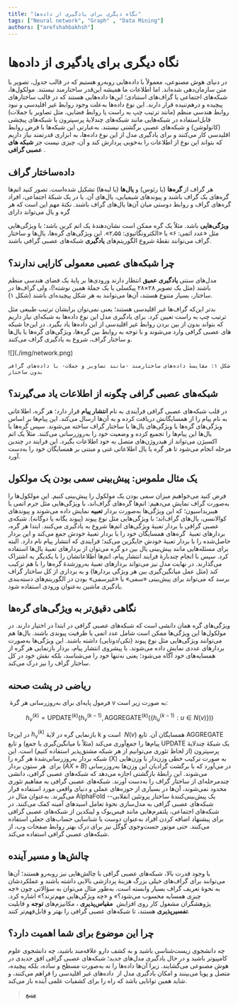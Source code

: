 ```yaml
---
title: "نگاه دیگری برای یادگیری از داده‌ها"
tags: ["Neural network", "Graph" , "Data Mining"]
authors: ["arefshahbakhsh"]
---
```




# نگاه دیگری برای یادگیری از داده‌ها

در دنیای هوش مصنوعی، معمولاً با داده‌هایی روبه‌رو هستیم که در قالب جدول، تصویر یا متن سازمان‌دهی شده‌اند. اما اطلاعات ما همیشه این‌قدر ساختارمند نیستند. مولکول‌ها، شبکه‌های اجتماعی یا گراف‌های استنادی؛ این‌ها داده‌هایی هستند که در قالب ساختارهای پیچیده و درهم‌تنیده قرار دارند. این نوع داده‌ها به‌علت وجود روابط غیر اقلیدسی و نبود روابط هندسی منظم (مانند ترتیب چپ به راست یا روابط فضایی، مثل تصاویر یا جملات) قابل‌استفاده در شبکه‌هایی مانند شبکه‌های چندلایهٔ پرسپترون یا شبکه‌های پیچشی (کانولوشن) و شبکه‌های عصبی برگشتی نیستند. به‌عبارتی این شبکه‌ها با فرض روابط اقلیدسی کار می‌کنند و برای یادگیری مدل از این نوع داده‌ها، به ابزاری قدرتمند نیاز داریم که بتواند این نوع از اطلاعات را به‌خوبی پردازش کند و آن، چیزی نیست جز
<Tooltip tip="Graph Neural Network (GNN)"><span>**شبکه های عصبی گرافی**</span></Tooltip>
.

## داده‌ساختار گراف

هر گراف از
<Tooltip tip="Node"><span>**گره‌ها**</span></Tooltip>
(یا رئوس) و
<Tooltip tip="Edge"><span>**یال‌ها**</span></Tooltip>
(یا لبه‌ها) تشکیل شده‌است. تصور کنید اتم‌ها گره‌های یک گراف باشند و پیوندهای شیمیایی، یال‌های آن. یا در یک شبکهٔ اجتماعی، افراد گره‌های گراف و روابط دوستی میان آن‌ها یال‌های گراف باشند. نکتهٔ مهم این است که هر گره و یال می‌تواند دارای

<Tooltip tip="Feature"><span>**ویژگی‌هایی**</span></Tooltip>
باشد. مثلاً یک گره ممکن است نشان‌دهندهٔ یک اتم کربن باشد؛ با ویژگی‌هایی مثل «عدد اتمی: ۶» یا «الکترونگاتیوی: ۲٫۵۵». این ویژگی‌های گره‌ها، یال‌ها و ساختار گراف می‌توانند نقطهٔ شروع الگوریتم‌های
<Tooltip tip="Learning"><span>**یادگیری**</span></Tooltip>
شبکه‌های عصبی گرافی باشند.

## چرا شبکه‌های عصبی معمولی کارایی ندارند؟

مدل‌های سنتی
<Tooltip tip="Deep Learning"><span>**یادگیری عمیق**</span></Tooltip>
انتظار دارند ورودی‌ها بر پایهٔ یک فضای هندسی منظم باشند (مثل یک تصویر ۲۸×۲۸ پیکسلی یا یک جملهٔ همین نوشته!)، ولی گراف‌ها در ساختار، بسیار متنوع هستند، آن‌ها می‌توانند به هر شکل پیچیده‌ای باشند (شکل ۱). 

بدتر این‌که گراف‌ها غیر اقلیدسی هستند؛ یعنی نمی‌توان برایشان ترتیب طبیعی مثل ترتیب چپ به راست تعیین کرد. برای یادگیری مدل این نوع داده‌ها به شبکه‌ای نیاز داریم که بتواند بدون از بین بردن روابط غیر اقلیدسی از این داده‌ها یاد بگیرد. در این‌جا شبکه های عصبی گرافی وارد می‌شوند و با توجه به روابط بین گره‌ها، ویژگی‌های گره‌ها یا یال‌ها و ساختار گراف، شروع به یادگیری گراف می‌کنند.

<div style={{textAlign: 'center'}}>
    ![](./img/network.png)

    شکل ۱: مقایسهٔ داده‌های ساختارمند -مانند تصاویر و جملات- با داده‌های گرافی بدون ساختار
</div>

## شبکه‌های عصبی گرافی چگونه از اطلاعات یاد می‌گیرند؟

در قلب شبکه‌های عصبی گرافی فرآیندی به نام
<Tooltip tip="Message Passing"><span>**انتشار پیام**</span></Tooltip>
قرار دارد؛ هر گره، اطلاعاتی به نام پیام را از همسایگانش دریافت کرده و به آن‌ها ارسال می‌کند. این پیام‌ها بر اساس ویژگی‌های گره‌ها یا ویژگی‌های یال‌ها یا ساختار گراف ساخته می‌شوند. سپس گره‌ها یا یال‌ها این پیام‌ها را تجمیع کرده و وضعیت خود را به‌روزرسانی می‌کنند. مثلاً یک اتم اکسیژن می‌تواند از هیدروژن‌های متصل به خود اطلاعات بگیرد. این فرایند در چندین مرحله انجام می‌شود تا هر گره یا یال اطلاعاتی غنی و مبتنی بر همسایگان خود را به‌دست آورد.

## یک مثال ملموس: پیش‌بینی سمی بودن یک مولکول

فرض کنید می‌خواهیم میزان سمی بودن یک مولکول را پیش‌بینی کنیم. این مولکول‌ها را به‌صورت گراف نمایش می‌دهیم: اتم‌ها گره‌‌های گراف‌اند، با ویژگی‌هایی مثل جرم اتمی یا هیبریداسیون؛ که این ویژگی‌ها به‌صورت
بردار
<Tooltip tip="Embedding"><span>**تعبیه**</span></Tooltip>
نمایش داده می‌شوند و پیوندهای کوالانسی، یال‌‌های گراف‌اند؛ با ویژگی‌هایی مثل نوع پیوند (پیوند یگانه یا دوگانه). شبکه‌ی‌ عصبی گرافی با بردار تعبیهٔ ویژگی‌های اتم‌ها شروع به یادگیری می‌کنند. ابتدا هر گره، بردارهای تعبیهٔ 
گره‌های همسایگان خود را با بردار تعبیهٔ خودش جمع می‌کند و این بردار حاصل‌شده را با بردار تعبیهٔ خودش جایگزین می‌کند؛ فرایندی که انتشار پیام نام دارد. البته برای مسئله‌هایی مانند پیش‌بینی یال بین دو گره می‌توان از بردارهای تعبیهٔ یال‌ها استفاده کرد. سپس با انجام چندبارهٔ فرایند انتشار پیام، اتم‌ها اطلاعاتشان را با یکدیگر به اشتراک می‌گذارند. در نهایت مدل نیز می‌تواند بردارهای تعبیهٔ به‌روزشدهٔ گره‌ها را با هم ترکیب کند (مثل عمل میانگین‌گیری بین هر ویژگی بردارها) و به برداری از کل ساختار گراف برسد که می‌تواند برای پیش‌بینی «سمی» یا «غیرسمی» بودن در الگوریتم‌های دسته‌بندی یادگیری ماشین به‌عنوان ورودی استفاده شود.

## نگاهی دقیق‌تر به ویژگی‌های گره‌ها

ویژگی‌های گره همان دانشی است که شبکه‌های عصبی گرافی در ابتدا در اختیار دارند. در مولکول‌ها این ویژگی‌ها ممکن است شامل عدد اتمی یا ظرفیت پیوندی باشند. یال‌ها هم می‌توانند ویژگی‌هایی مثل نوع پیوند (تکی/دوتایی) داشته باشند. این ویژگی‌ها به‌صورت بردارهای عددی نمایش داده می‌شوند. با پیشروی انتشار پیام، بردار بازنمایی هر گره از همسایه‌های خود آگاه می‌شود؛ یعنی نه‌تنها خود را می‌شناسد، بلکه نقش خود در کل ساختار گراف را نیز درک می‌کند.


## ریاضی در پشت صحنه

 فرمول پایه‌ای برای به‌روزرسانی هر گرهٔ v به صورت زیر است:

$$
h_v^{(k)} = \text{UPDATE}^{(k)} \Big( h_v^{(k-1)}, \text{AGGREGATE}^{(k)} \big( \{ h_u^{(k-1)} : u \in N(v) \} \big) \Big)
$$


در این‌جا
$h_v^{(k)}$
بازنمایی گره در لایهٔ k است و 
$N(v)$
همسایگان آن. تابع AGGREGATE پیام‌ها را جمع‌آوری می‌کند (مثلاً با میانگین‌گیری یا جمع) و تابع UPDATE یک شبکهٔ چندلایهٔ پرسپترون (از لحاظ تئوری می‌توانیم از هر شبکه مشتق‌پذیر استفاده کنیم) است. این شبکه بردار به‌روز‌رسانی‌شدهٔ هر گره را (X) به صورت ترکیب خطی وزن‌دار با وزن‌هایی برای 
هر ستون بردار
$(AX + B)$
در می‌آورد که با برگشت گرادیان این وزن‌ها به‌روزرسانی می‌شوند. این رابطهٔ بازگشتی اجازه می‌دهد که شبکه‌های عصبی گرافی، دانشی چندمرحله‌ای از ساختار گراف را به‌دست آورند.
شبکه‌های عصبی گرافی به مفاهیم تئوری محدود نمی‌شوند، آن‌ها در بسیاری از حوزه‌های عملی و دنیای واقعی مورد استفاده قرار می‌گیرند. به‌عنوان مثال در AlphaFold -یک پیش‌بینی‌کنندهٔ ساختار پروتئین انقلابی- شبکه‌های عصبی گرافی به مدل‌سازی نحوهٔ تعامل اسیدهای آمینه کمک می‌کنند. در شبکه‌های اجتماعی، پلتفرم‌هایی مانند فیس‌بوک و لینکدین از شبکه‌های عصبی گرافی برای پیشنهاد اضافه کردن افراد به‌عنوان دوست یا شناسایی
حساب‌های جعلی استفاده می‌کنند. حتی موتور جست‌و‌جوی گوگل نیز برای درک بهتر روابط صفحات وب، از شبکه‌های عصبی گرافی استفاده می‌کند.

## چالش‌ها و مسیر آینده

با وجود قدرت بالا، شبکه‌های عصبی گرافی با چالش‌هایی نیز روبه‌رو هستند؛ آن‌ها می‌توانند برای گراف‌های خیلی بزرگ هزینهٔ پردازشی بالایی داشته باشند و عملکردشان به نحوهٔ تعریف گراف بسیار وابسته است. به‌طور مثال می‌توان به سؤالاتی چون «چه چیزی همسایه محسوب می‌شود؟» و «چه ویژگی‌هایی مهم‌ترند؟» اشاره کرد. پژوهشگران مشغول کار روی افزایش 
<Tooltip tip="Scalability"><span>**مقیاس‌پذیری**</span></Tooltip>
،
مکانیزم‌های
<Tooltip tip="Attention"><span>**توجه**</span></Tooltip>
و قابلیت
<Tooltip tip="Interpretability"><span>**تفسیرپذیری**</span></Tooltip>
هستند، تا شبکه‌های عصبی گرافی را بهتر و قابل‌فهم‌تر کنند. 

## چرا این موضوع برای شما اهمیت دارد؟

چه دانشجوی زیست‌شناسی باشید و به کشف دارو علاقه‌مند باشید، چه دانشجوی علوم کامپیوتر باشید و در حال یادگیری مدل‌های جدید؛ شبکه‌های عصبی گرافی افق جدیدی در هوش مصنوعی می‌گشایند. زیرا آن‌ها داده‌ها را نه به‌صورت مسطح و ساده، بلکه پیچیده، متصل و پویا می‌بینند و امکان یادگیری مدل از  داده‌های غیر اقلیدسی را فراهم می‌کنند، و شاید همین توانایی باشد که راه را برای کشفیات علمی آینده باز می‌کند. 

> [منبع](https://neptune.ai/blog/graph-neural-network-and-some-of-gnn-applications)

